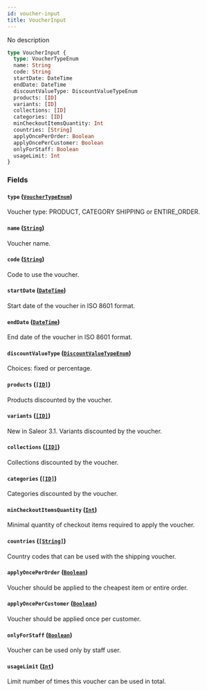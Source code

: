```yaml
---
id: voucher-input
title: VoucherInput
---
```


No description

```graphql
type VoucherInput {
  type: VoucherTypeEnum
  name: String
  code: String
  startDate: DateTime
  endDate: DateTime
  discountValueType: DiscountValueTypeEnum
  products: [ID]
  variants: [ID]
  collections: [ID]
  categories: [ID]
  minCheckoutItemsQuantity: Int
  countries: [String]
  applyOncePerOrder: Boolean
  applyOncePerCustomer: Boolean
  onlyForStaff: Boolean
  usageLimit: Int
}
```

### Fields

#### `type` ([`VoucherTypeEnum`](../../../developer/api-reference/enums/voucher-type-enum))

Voucher type: PRODUCT, CATEGORY SHIPPING or ENTIRE_ORDER.

#### `name` ([`String`](../../../developer/api-reference/scalars/string))

Voucher name.

#### `code` ([`String`](../../../developer/api-reference/scalars/string))

Code to use the voucher.

#### `startDate` ([`DateTime`](../../../developer/api-reference/scalars/date-time))

Start date of the voucher in ISO 8601 format.

#### `endDate` ([`DateTime`](../../../developer/api-reference/scalars/date-time))

End date of the voucher in ISO 8601 format.

#### `discountValueType` ([`DiscountValueTypeEnum`](../../../developer/api-reference/enums/discount-value-type-enum))

Choices: fixed or percentage.

#### `products` ([`[ID]`](../../../developer/api-reference/scalars/id))

Products discounted by the voucher.

#### `variants` ([`[ID]`](../../../developer/api-reference/scalars/id))

New in Saleor 3.1. Variants discounted by the voucher.

#### `collections` ([`[ID]`](../../../developer/api-reference/scalars/id))

Collections discounted by the voucher.

#### `categories` ([`[ID]`](../../../developer/api-reference/scalars/id))

Categories discounted by the voucher.

#### `minCheckoutItemsQuantity` ([`Int`](../../../developer/api-reference/scalars/int))

Minimal quantity of checkout items required to apply the voucher.

#### `countries` ([`[String]`](../../../developer/api-reference/scalars/string))

Country codes that can be used with the shipping voucher.

#### `applyOncePerOrder` ([`Boolean`](../../../developer/api-reference/scalars/boolean))

Voucher should be applied to the cheapest item or entire order.

#### `applyOncePerCustomer` ([`Boolean`](../../../developer/api-reference/scalars/boolean))

Voucher should be applied once per customer.

#### `onlyForStaff` ([`Boolean`](../../../developer/api-reference/scalars/boolean))

Voucher can be used only by staff user.

#### `usageLimit` ([`Int`](../../../developer/api-reference/scalars/int))

Limit number of times this voucher can be used in total.
